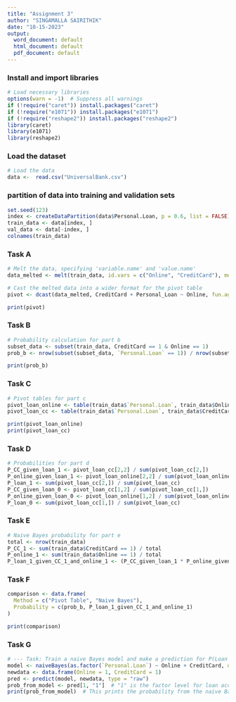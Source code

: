 ---
title: "Assignment 3"
author: "SINGAMALLA SAIRITHIK"
date: "10-15-2023"
output:
  word_document: default
  html_document: default
  pdf_document: default
---
### Install and import libraries
```{r}
# Load necessary libraries
options(warn = -1)  # Suppress all warnings
if (!require("caret")) install.packages("caret")
if (!require("e1071")) install.packages("e1071")
if (!require("reshape2")) install.packages("reshape2")
library(caret)
library(e1071)
library(reshape2)
```

### Load the dataset
```{r}
# Load the data
data <-  read.csv("UniversalBank.csv")
```

### partition of data into training and validation sets

```{r}
set.seed(123)
index <- createDataPartition(data$Personal.Loan, p = 0.6, list = FALSE)
train_data <- data[index, ]
val_data <- data[-index, ]
colnames(train_data)

```

### Task A
```{r}
# Melt the data, specifying 'variable.name' and 'value.name'
data_melted <- melt(train_data, id.vars = c("Online", "CreditCard"), measure.vars = "Personal.Loan", variable.name = "Variable", value.name = "Personal_Loan")

# Cast the melted data into a wider format for the pivot table
pivot <- dcast(data_melted, CreditCard + Personal_Loan ~ Online, fun.aggregate = length)

print(pivot)


```

### Task B
```{r}

# Probability calculation for part b
subset_data <- subset(train_data, CreditCard == 1 & Online == 1)
prob_b <- nrow(subset(subset_data, `Personal.Loan` == 1)) / nrow(subset_data)

print(prob_b)
```

### Task C
```{r}
# Pivot tables for part c
pivot_loan_online <- table(train_data$`Personal.Loan`, train_data$Online)
pivot_loan_cc <- table(train_data$`Personal.Loan`, train_data$CreditCard)

print(pivot_loan_online)
print(pivot_loan_cc)

```

### Task D
```{r}
# Probabilities for part d
P_CC_given_loan_1 <- pivot_loan_cc[2,2] / sum(pivot_loan_cc[2,])
P_online_given_loan_1 <- pivot_loan_online[2,2] / sum(pivot_loan_online[2,])
P_loan_1 <- sum(pivot_loan_cc[2,]) / sum(pivot_loan_cc)
P_CC_given_loan_0 <- pivot_loan_cc[1,2] / sum(pivot_loan_cc[1,])
P_online_given_loan_0 <- pivot_loan_online[1,2] / sum(pivot_loan_online[1,])
P_loan_0 <- sum(pivot_loan_cc[1,]) / sum(pivot_loan_cc)

```

### Task E
```{r}

# Naive Bayes probability for part e
total <- nrow(train_data)
P_CC_1 <- sum(train_data$CreditCard == 1) / total
P_online_1 <- sum(train_data$Online == 1) / total
P_loan_1_given_CC_1_and_online_1 <- (P_CC_given_loan_1 * P_online_given_loan_1 * P_loan_1) / (P_CC_1 * P_online_1)

```

### Task F
```{r}

comparison <- data.frame(
  Method = c("Pivot Table", "Naive Bayes"),
  Probability = c(prob_b, P_loan_1_given_CC_1_and_online_1)
)

print(comparison)

```

### Task G
```{r}
# --- Task: Train a naive Bayes model and make a prediction for P(Loan = 1 | CC = 1, Online = 1) ---
model <- naiveBayes(as.factor(`Personal.Loan`) ~ Online + CreditCard, data = train_data)
newdata <- data.frame(Online = 1, CreditCard = 1)
pred <- predict(model, newdata, type = "raw")
prob_from_model <- pred[1, "1"]  # "1" is the factor level for loan acceptance
print(prob_from_model)  # This prints the probability from the naive Bayes model

```
